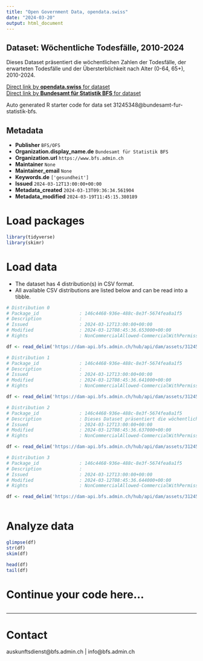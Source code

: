 ```yaml
---
title: "Open Government Data, opendata.swiss"
date: "2024-03-20"
output: html_document
---
```


## Dataset: Wöchentliche Todesfälle, 2010-2024

Dieses Dataset präsentiert die wöchentlichen Zahlen der Todesfälle, der erwarteten Todesfälle und der Übersterblichkeit nach Alter (0-64, 65+), 2010-2024.

[Direct link by **opendata.swiss** for dataset](https://opendata.swiss/de/dataset/wochentliche-todesfalle-2010-2024)<br>
[Direct link by **Bundesamt für Statistik BFS** for dataset](https://www.bfs.admin.ch/asset/de/ts-d-14.03.04.03-wr)

Auto generated R starter code for data set 31245348@bundesamt-fur-statistik-bfs.

## Metadata

- **Publisher** `BFS/OFS`
- **Organization.display_name.de** `Bundesamt für Statistik BFS`
- **Organization.url** `https://www.bfs.admin.ch`
- **Maintainer** `None`
- **Maintainer_email** `None`
- **Keywords.de** `['gesundheit']`
- **Issued** `2024-03-12T13:00:00+00:00`
- **Metadata_created** `2024-03-13T09:36:34.561904`
- **Metadata_modified** `2024-03-19T11:45:15.380189`


# Load packages

```r

library(tidyverse)
library(skimr)

```

# Load data

-   The dataset has 4 distribution(s) in CSV format.
-   All available CSV distributions are listed below and can be read into a tibble.

```r

# Distribution 0
# Package_id               : 146c4468-936e-488c-8e3f-5674fea8a1f5
# Description              : 
# Issued                   : 2024-03-12T13:00:00+00:00
# Modified                 : 2024-03-12T08:45:36.653000+00:00
# Rights                   : NonCommercialAllowed-CommercialWithPermission-ReferenceRequired

df <- read_delim('https://dam-api.bfs.admin.ch/hub/api/dam/assets/31245362/master')

# Distribution 1
# Package_id               : 146c4468-936e-488c-8e3f-5674fea8a1f5
# Description              : 
# Issued                   : 2024-03-12T13:00:00+00:00
# Modified                 : 2024-03-12T08:45:36.641000+00:00
# Rights                   : NonCommercialAllowed-CommercialWithPermission-ReferenceRequired

df <- read_delim('https://dam-api.bfs.admin.ch/hub/api/dam/assets/31245356/master')

# Distribution 2
# Package_id               : 146c4468-936e-488c-8e3f-5674fea8a1f5
# Description              : Dieses Dataset präsentiert die wöchentlichen Zahlen der Todesfälle, der erwarteten Todesfälle und der Übersterblichkeit nach Alter (0-64, 65+), 2010-2024.
# Issued                   : 2024-03-12T13:00:00+00:00
# Modified                 : 2024-03-12T08:45:36.637000+00:00
# Rights                   : NonCommercialAllowed-CommercialWithPermission-ReferenceRequired

df <- read_delim('https://dam-api.bfs.admin.ch/hub/api/dam/assets/31245366/master')

# Distribution 3
# Package_id               : 146c4468-936e-488c-8e3f-5674fea8a1f5
# Description              : 
# Issued                   : 2024-03-12T13:00:00+00:00
# Modified                 : 2024-03-12T08:45:36.644000+00:00
# Rights                   : NonCommercialAllowed-CommercialWithPermission-ReferenceRequired

df <- read_delim('https://dam-api.bfs.admin.ch/hub/api/dam/assets/31245371/master')



```

# Analyze data

```r

glimpse(df)
str(df)
skim(df)

head(df)
tail(df)

```

# Continue your code here...

```r

```

------------------------------------------------------------------------

# Contact

auskunftsdienst@bfs.admin.ch | info@bfs.admin.ch
